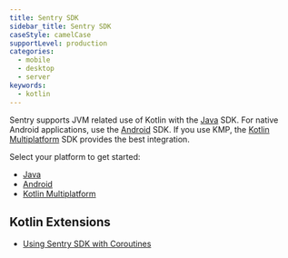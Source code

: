 ```yaml
---
title: Sentry SDK
sidebar_title: Sentry SDK
caseStyle: camelCase
supportLevel: production
categories:
  - mobile
  - desktop
  - server
keywords:
  - kotlin
---
```


Sentry supports JVM related use of Kotlin with the [Java](/platforms/java) SDK. For native Android applications, use the [Android](/platforms/android) SDK. If you use KMP, the [Kotlin Multiplatform](/platforms/kotlin/guides/kotlin-multiplatform/) SDK provides the best integration.

Select your platform to get started:

- [Java](/platforms/java)
- [Android](/platforms/android)
- [Kotlin Multiplatform](/platforms/kotlin/guides/kotlin-multiplatform/)

## Kotlin Extensions

- [Using Sentry SDK with Coroutines](/platforms/java/enriching-events/scopes/#kotlin-coroutines)
